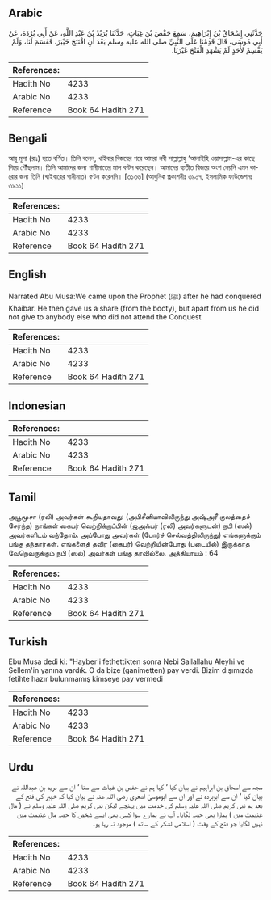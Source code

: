 ## Arabic


<div dir="rtl" lang="ar" style={{fontSize:'larger',backgroundColor:'#f8f9fa',padding:20}}>
حَدَّثَنِي إِسْحَاقُ بْنُ إِبْرَاهِيمَ، سَمِعَ حَفْصَ بْنَ غِيَاثٍ، حَدَّثَنَا بُرَيْدُ بْنُ عَبْدِ اللَّهِ، عَنْ أَبِي بُرْدَةَ، عَنْ أَبِي مُوسَى، قَالَ قَدِمْنَا عَلَى النَّبِيِّ صلى الله عليه وسلم بَعْدَ أَنِ افْتَتَحَ خَيْبَرَ، فَقَسَمَ لَنَا، وَلَمْ يَقْسِمْ لأَحَدٍ لَمْ يَشْهَدِ الْفَتْحَ غَيْرَنَا‏.‏
</div>
<div style={{backgroundColor:'#f8f9fa',padding:20, marginBottom: 10}}><table> <thead> <tr> <th>References:</th> <th></th> </tr> </thead> <tbody><tr><td>Hadith No</td><td>4233</td></tr><tr><td>Arabic No</td><td>4233</td></tr><tr><td>Reference</td><td>Book 64 Hadith 271</td></tr></tbody></table></div>

## Bengali


<div dir="ltr" lang="bn" style={{fontSize:'larger',backgroundColor:'#f8f9fa',padding:20}}>
আবূ মূসা (রাঃ) হতে বর্ণিত। তিনি বলেন, খাইবার বিজয়ের পরে আমরা নবী সাল্লাল্লাহু ‘আলাইহি ওয়াসাল্লাম-এর কাছে গিয়ে পৌঁছলাম। তিনি আমাদের জন্য গানীমাতের মাল বণ্টন করেছেন। আমাদের ব্যতীত বিজয়ে অংশ নেয়নি এমন কারোর জন্য তিনি (খাইবারের গানীমাত) বণ্টন করেননি। [৩১৩৬] (আধুনিক প্রকাশনীঃ ৩৯০৭, ইসলামিক ফাউন্ডেশনঃ ৩৯১১)
</div>
<div style={{backgroundColor:'#f8f9fa',padding:20, marginBottom: 10}}><table> <thead> <tr> <th>References:</th> <th></th> </tr> </thead> <tbody><tr><td>Hadith No</td><td>4233</td></tr><tr><td>Arabic No</td><td>4233</td></tr><tr><td>Reference</td><td>Book 64 Hadith 271</td></tr></tbody></table></div>

## English


<div dir="ltr" lang="en" style={{fontSize:'larger',backgroundColor:'#f8f9fa',padding:20}}>
Narrated Abu Musa:We came upon the Prophet (ﷺ) after he had conquered Khaibar. He then gave us a share (from the booty), but apart from us he did not give to anybody else who did not attend the Conquest
</div>
<div style={{backgroundColor:'#f8f9fa',padding:20, marginBottom: 10}}><table> <thead> <tr> <th>References:</th> <th></th> </tr> </thead> <tbody><tr><td>Hadith No</td><td>4233</td></tr><tr><td>Arabic No</td><td>4233</td></tr><tr><td>Reference</td><td>Book 64 Hadith 271</td></tr></tbody></table></div>

## Indonesian


<div dir="ltr" lang="id" style={{fontSize:'larger',backgroundColor:'#f8f9fa',padding:20}}>

</div>
<div style={{backgroundColor:'#f8f9fa',padding:20, marginBottom: 10}}><table> <thead> <tr> <th>References:</th> <th></th> </tr> </thead> <tbody><tr><td>Hadith No</td><td>4233</td></tr><tr><td>Arabic No</td><td>4233</td></tr><tr><td>Reference</td><td>Book 64 Hadith 271</td></tr></tbody></table></div>

## Tamil


<div dir="ltr" lang="ta" style={{fontSize:'larger',backgroundColor:'#f8f9fa',padding:20}}>
அபூமூசா (ரலி) அவர்கள் கூறியதாவது: (அபிசீனியாவிலிருந்து அஷ்அரீ குலத்தைச் சேர்ந்த) நாங்கள் கைபர் வெற்றிக்குப்பின் (ஜஅஃபர் (ரலி) அவர்களுடன்) நபி (ஸல்) அவர்களிடம் வந்தோம். அப்போது அவர்கள் (போர்ச் செல்வத்திலிருந்து) எங்களுக்கும் பங்கு தந்தார்கள். எங்களைத் தவிர (கைபர்) வெற்றியின்போது (படையில்) இருக்காத வேறெவருக்கும் நபி (ஸல்) அவர்கள் பங்கு தரவில்லை. அத்தியாயம் : 64
</div>
<div style={{backgroundColor:'#f8f9fa',padding:20, marginBottom: 10}}><table> <thead> <tr> <th>References:</th> <th></th> </tr> </thead> <tbody><tr><td>Hadith No</td><td>4233</td></tr><tr><td>Arabic No</td><td>4233</td></tr><tr><td>Reference</td><td>Book 64 Hadith 271</td></tr></tbody></table></div>

## Turkish


<div dir="ltr" lang="tr" style={{fontSize:'larger',backgroundColor:'#f8f9fa',padding:20}}>
Ebu Musa dedi ki: "Hayber'i fethettikten sonra Nebi Sallallahu Aleyhi ve Sellem'in yanına vardık. O da bize (ganimetten) pay verdi. Bizim dışımızda fetihte hazır bulunmamış kimseye pay vermedi
</div>
<div style={{backgroundColor:'#f8f9fa',padding:20, marginBottom: 10}}><table> <thead> <tr> <th>References:</th> <th></th> </tr> </thead> <tbody><tr><td>Hadith No</td><td>4233</td></tr><tr><td>Arabic No</td><td>4233</td></tr><tr><td>Reference</td><td>Book 64 Hadith 271</td></tr></tbody></table></div>

## Urdu


<div dir="rtl" lang="ur" style={{fontSize:'larger',backgroundColor:'#f8f9fa',padding:20}}>
مجھ سے اسحاق بن ابراہیم نے بیان کیا ‘ کہا ہم نے حفص بن غیاث سے سنا ‘ ان سے برید بن عبداللہ نے بیان کیا ‘ ان سے ابوبردہ نے اور ان سے ابوموسیٰ اشعری رضی اللہ عنہ نے بیان کیا کہ خیبر کی فتح کے بعد ہم نبی کریم صلی اللہ علیہ وسلم کی خدمت میں پہنچے لیکن نبی کریم صلی اللہ علیہ وسلم نے ( مال غنیمت میں ) ہمارا بھی حصہ لگایا۔ آپ نے ہمارے سوا کسی بھی ایسے شخص کا حصہ مال غنیمت میں نہیں لگایا جو فتح کے وقت ( اسلامی لشکر کے ساتھ ) موجود نہ رہا ہو۔
</div>
<div style={{backgroundColor:'#f8f9fa',padding:20, marginBottom: 10}}><table> <thead> <tr> <th>References:</th> <th></th> </tr> </thead> <tbody><tr><td>Hadith No</td><td>4233</td></tr><tr><td>Arabic No</td><td>4233</td></tr><tr><td>Reference</td><td>Book 64 Hadith 271</td></tr></tbody></table></div>